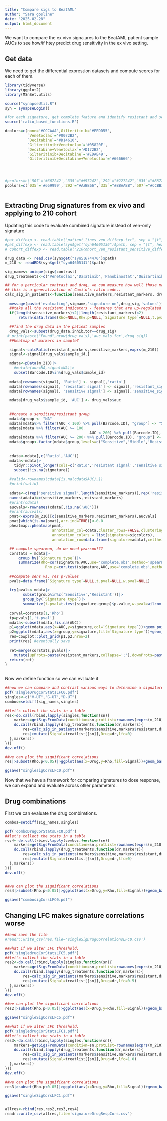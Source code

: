 ```yaml
---
title: "Compare sigs to BeatAML"
author: "Sara gosline"
date: "2025-02-28"
output: html_document
---
```



We want to compare the ex vivo signatures to the BeatAML patient sample AUCs to see how/if htey predict drug sensitivity in the ex vivo setting.

## Get data

We need to get the differential expression datasets and compute scores for each of them.

```r
library(tidyverse)
library(ggplot2)
library(MSnSet.utils)

source("synapseUtil.R")
syn = synapseLogin()

#for each signature, get complete feature and identify resistant and sensitive markers for each...
source('ratio_based_functions.R')

dcolors=c(none='#CCCAAA',Gilteritinib='#EEDD55',
          `Venetoclax`='#0072B2',
          `Decitabine`='#D14610',
          `Gilteritinib+Venetoclax`='#05820F',
          `Decitabine+Venetoclax`='#D172B2',
          `Gilteritinib+Decitabine`='#EDAE49',
          `Gilteritinib+Decitabine+Venetoclax`='#666666')




#pcolors=c(`507`='#667242',`335`="#997242",`292`="#227242",`035`="#887242")
pcolors=c(`035`='#669999',`292`="#AABB66",`335`="#BBAABB",`507`="#CCBB33")



```




## Extracting Drug signatures from ex vivo and applying to 210 cohort

Updating this code to evaluate combined signature instead of ven-only signature

```r
#pat_diffexp <- read.table("patient_lines_ven_diffexp.txt", sep = "\t", header = T)
#pat_diffexp <- read.table(syn$get("syn64605136")$path, sep = "\t", header = T)
# cohort_diffexp <- read.table("210cohort_ven_resistant_sensitive_diffexp.txt", sep = "\t", header = T)

drug_data <- read.csv(syn$get("syn51674470")$path)
m_210 <- readRDS(syn$get("syn64605141")$path)

sig_names<-unique(sigs$contrast)
drug_treatments<-c('Venetoclax','Dasatinib','Panobinostat','Quizartinib - Venetoclax','Ruxolitinib - Venetoclax', 'Gilteritinib','Azacytidine - Venetoclax','Azacytidine','Azacytidine - Quizartinib')

## for a particular contrast and drug, we can measure how well those markers predict AUC
## this is a generalization of Camilo's ratio code..
calc_sig_in_patients<-function(sensitive_markers,resistant_markers, drug_sig,signame){
  
  message(paste('evaluating',signame,'signature on',drug_sig,'values'))
  ##take all the resistant indicators - features that are up-regulated upon drug treatment
  if(length(sensitive_markers)<2||length(resistant_markers)<2)
      return(data.frame(Rho=NULL,Rho.p=NULL,`Signature type`=NULL,t.pval=NULL,w.pval=NULL))

  ##find the drug data in the patient samples
  drug_vals<-subset(drug_data,inhibitor==drug_sig)
 # print(paste("Found",nrow(drug_vals),'auc vals for',drug_sig))
  ##heatmap of markers in sample?

  signal<-calcRatio(resistant_markers,sensitive_markers,exprs(m_210))
  signal<-signal[drug_vals$sample_id,]

  mdata<-pData(m_210)|>
    #mutate(auc=NA,signal=NA)|>
    subset(Barcode.ID%in%drug_vals$sample_id)
  
  mdata[rownames(signal), 'Ratio'] <- signal[,'ratio']
  mdata[rownames(signal), 'resistant signal'] <- signal[,'resistant_signal']
  mdata[rownames(signal), 'sensitive signal'] <- signal[,'sensitive_signal']

  mdata[drug_vals$sample_id, 'AUC'] <- drug_vals$auc
  
  
  ##create a sensitive/resistant group
  mdata$group <- "NA"
  mdata[mdata%>% filter(AUC < 100) %>% pull(Barcode.ID), "group"] <- "Sensitive"
  mdata[mdata %>% filter(AUC >= 100,
                                      AUC < 200) %>% pull(Barcode.ID), "group"] <- "Middle"
  mdata[mdata %>% filter(AUC >= 200) %>% pull(Barcode.ID), "group"] <- "Resistant"
  mdata$group<-factor(mdata$group,levels=c("Sensitive","Middle",'Resistant'))
  
  
  cdata<-mdata[,c('Ratio','AUC')]
  mdata<-mdata|>
    tidyr::pivot_longer(cols=c('Ratio','resistant signal','sensitive signal'),names_to='Signature type',values_to='signature')|>
    subset(!is.na(signature))
  
  #valid<-rownames(cdata[is.na(cdata$AUC),])
  #print(valid)
  
  adata<-c(rep('sensitive signal',length(sensitive_markers)),rep('resistant signal',length(resistant_markers)))
  names(adata)=c(sensitive_markers,resistant_markers)
  #print(cdata)
  aucvals<-rownames(cdata[,!is.na('AUC')])
  #print(aucvals)
  pmat<-exprs(m_210)[c(sensitive_markers,resistant_markers),aucvals]
  pmat[which(is.na(pmat),arr.ind=TRUE)]<-0.0
  pheatmap::pheatmap(pmat,
                     annotation_col=cdata,cluster_rows=FALSE,clustering_distance_cols = 'correlation',
                     annotation_colors = list(signature=sigcolors),
                     annotation_row=data.frame(signature=adata),cellheight=10,main=paste(signame,'treated signature\n with',drug_sig,'AUC'))
           
  ## compute spearman, do we need pearson???
  corstats = mdata|>
      group_by(`Signature type`)|>
      summarize(Rho=cor(signature,AUC,use='complete.obs',method='spearman'),
                  Rho.p=cor.test(signature,AUC,use='complete.obs',method='spearman')$p.value)
  
  ##compute sens vs. res p-values
  pvals=data.frame(`Signature type`=NULL,t.pval=NULL,w.pval=NULL)

  try(pvals<-mdata|>
        subset(group%in%c('Sensitive','Resistant'))|>
        group_by(`Signature type`)|>
        summarize(t.pval=t.test(signature~group)$p.value,w.pval=wilcox.test(signature~group)$p.value))
  
  corval=corstats[1,'Rho']
  tp=pvals[1,'t.pval']
  mdata<-subset(mdata,!is.na(AUC))
  p1=ggplot(mdata,aes(x=AUC,y=signature,col=`Signature type`))+geom_point()+ggtitle(paste(signame,'treated signature vs. patient AUC of ',drug_sig,'\n Rho =',corval))+scale_color_manual(values=sigcolors)+theme_bw()
  p2=ggplot(mdata,aes(x=group,y=signature,fill=`Signature type`))+geom_boxplot()+ggtitle(paste(signame,'treated signature vs. patient AUC of ',drug_sig,'\nt-test p=',tp))+scale_fill_manual(values=sigcolors)+theme_bw()
  res=cowplot::plot_grid(p1,p2,nrow=2)
  print(res) #eventually save
  
  ret=merge(corstats,pvals)|>
    mutate(upProts=paste(resistant_markers,collapse=';'),downProts=paste(sensitive_markers,collapse=';'))
  return(ret)
}
 
```

Now we define function so we can evaluate it

```r

##now we can compare and contrast various ways to determine a signature. 
pdf('singleDrugCorStatsLFC0.pdf')
singles<-c("V-UT","G-UT","D-UT")
combos=setdiff(sig_names,singles)

##let's collect the stats in a table                
res<-do.call(rbind,lapply(singles,function(sn){
    markers=getSigsFromData(condition=sn,protList=rownames(exprs(m_210)))
    do.call(rbind,lapply(drug_treatments,function(dr,markers){
        res=calc_sig_in_patients(markers$sensitive,markers$resistant,dr,treatlist[[sn]])
        res|>mutate(Signal=treatlist[[sn]],Drug=dr,lfc=0)
  },markers))
}))
dev.off()

##we can plot the significant correlations
res|>subset(Rho.p<0.05)|>ggplot(aes(x=Drug,y=Rho,fill=Signal))+geom_bar(stat='identity',position='dodge')+facet_grid(`Signature type`~.)+coord_flip()+ggtitle("Significant correlations")+scale_fill_manual(values=dcolors)

ggsave("singlesigCorsLFC0.pdf")


```

Now that we have a framework for comparing signatures to dose response, we can expand and evaluate across other parameters. 

## Drug combinations
First we can evaluate the drug combinations.

```r
combos=setdiff(sig_names,singles)

pdf('comboDrugCorStatsLFC0.pdf')
##let's collect the stats in a table                
res4<-do.call(rbind,lapply(combos,function(sn){
    markers=getSigsFromData(condition=sn,protList=rownames(exprs(m_210)))
    do.call(rbind,lapply(drug_treatments,function(dr,markers){
        res=calc_sig_in_patients(markers$sensitive,markers$resistant,dr,treatlist[[sn]])
        res|>mutate(Signal=treatlist[[sn]],Drug=dr,lfc=0)
  },markers))
}))
dev.off()


##we can plot the significant correlations
res4|>subset(Rho.p<0.05)|>ggplot(aes(x=Drug,y=Rho,fill=Signal))+geom_bar(stat='identity',position='dodge')+facet_grid(`Signature type`~.)+coord_flip()+ggtitle("Significant correlations")+scale_fill_manual(values=dcolors)

ggsave("combosigCorsLFC0.pdf")


```
## Changing LFC makes signature correlations worse

```r

##and save the file
#readr::write_csv(res,file='singleSigDrugCorrelationsLFC0.csv')

##what if we alter LFC threshold. 
pdf('singledrugCorStatsLFC5.pdf')
##let's collect the stats in a table                
res2<-do.call(rbind,lapply(singles,function(sn){
    markers=getSigsFromData(condition=sn,protList=rownames(exprs(m_210)),lfcthresh = 0.5)
    do.call(rbind,lapply(drug_treatments,function(dr,markers){
        res=calc_sig_in_patients(markers$sensitive,markers$resistant,dr,treatlist[[sn]])
        res|>mutate(Signal=treatlist[[sn]],Drug=dr,lfc=0.5)
  },markers))
}))
dev.off()

##we can plot the significant correlations
res2|>subset(Rho.p<0.05)|>ggplot(aes(x=Drug,y=Rho,fill=Signal))+geom_bar(stat='identity',position='dodge')+facet_grid(`Signature type`~.)+coord_flip()+ggtitle("Significant correlations LFC 0.5")+scale_fill_manual(values=dcolors)

ggsave("singleSigCorsLFC5.pdf")

##what if we alter LFC threshold. 
pdf('singledrugCorStatsLFC1.pdf')
##let's collect the stats in a table                
res3<-do.call(rbind,lapply(singles,function(sn){
    markers=getSigsFromData(condition=sn,protList=rownames(exprs(m_210)),lfcthresh = 1.0)
    do.call(rbind,lapply(drug_treatments,function(dr,markers){
        res=calc_sig_in_patients(markers$sensitive,markers$resistant,dr,treatlist[[sn]])
        res|>mutate(Signal=treatlist[[sn]],Drug=dr,lfc=1.0)
  },markers))
}))
dev.off()

##we can plot the significant correlations
res3|>subset(Rho.p<0.05)|>ggplot(aes(x=Drug,y=Rho,fill=Signal))+geom_bar(stat='identity',position='dodge')+facet_grid(`Signature type`~.)+coord_flip()+ggtitle("Significant correlations LFC 1")+scale_fill_manual(values=dcolors)

ggsave("singleSigCorsLFC1.pdf")


allres<-rbind(res,res2,res3,res4)
readr::write_csv(allres,file='signatureDrugRespCors.csv')
```



